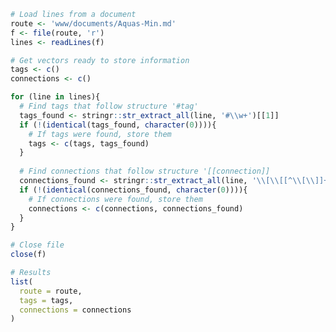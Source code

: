 

```r
# Load lines from a document
route <- 'www/documents/Aquas-Min.md'
f <- file(route, 'r')
lines <- readLines(f)

# Get vectors ready to store information
tags <- c()
connections <- c()

for (line in lines){
  # Find tags that follow structure '#tag'
  tags_found <- stringr::str_extract_all(line, '#\\w+')[[1]]
  if (!(identical(tags_found, character(0)))){
    # If tags were found, store them
    tags <- c(tags, tags_found)
  }
  
  # Find connections that follow structure '[[connection]]
  connections_found <- stringr::str_extract_all(line, '\\[\\[[^\\[\\]]+\\]\\]')[[1]]
  if (!(identical(connections_found, character(0)))){
    # If connections were found, store them
    connections <- c(connections, connections_found)
  }
}

# Close file
close(f)
```


```r
# Results
list(
  route = route,
  tags = tags,
  connections = connections
)

```

```r

```

